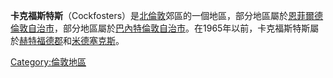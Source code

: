 {{infobox UK place|
|static_image=[[File:Christ_Church,_Cockfosters_-_geograph.org.uk_-_6653.jpg|250px]]
|static_image_caption=基督教堂
|country = 英格蘭
|region= 倫敦
|official_name= Cockfosters
|latitude= 51.6527
|longitude= -0.1560
|os_grid_reference= TQ275965
|london_borough= Enfield
|london_borough1= Barnet
|post_town= BARNET
|postcode_area= EN
|postcode_district= EN4
|dial_code = 020
|constituency_westminster= [[恩菲爾德紹斯蓋特_(英國國會選區)|恩菲爾德紹斯蓋特]]
|constituency_westminster1= [[奇平巴尼特_(英國國會選區)|奇平巴尼特]]
}}
'''卡克福斯特斯'''（Cockfosters）是[[北倫敦|北倫敦]]郊區的一個地區，部分地區屬於[[恩菲爾德倫敦自治市|恩菲爾德倫敦自治市]]，部分地區屬於[[巴內特倫敦自治市|巴內特倫敦自治市]]。在1965年以前，卡克福斯特斯屬於[[赫特福德郡|赫特福德郡]]和[[米德塞克斯|米德塞克斯]]。
{{commons category inline|Cockfosters}}
[[Category:倫敦地區|Category:倫敦地區]]